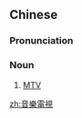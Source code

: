 ==Chinese==
{{zh-forms|s=音乐电视|type=22}}

===Pronunciation===
{{zh-pron
|m=yīnyuè diànshì
|cat=n
}}

===Noun===
{{zh-noun}}

# [[MTV]]

[[zh:音樂電視]]